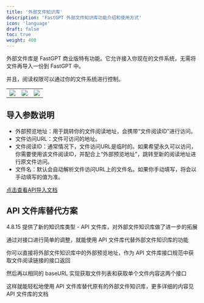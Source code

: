 ```yaml
---
title: '外部文件知识库'
description: 'FastGPT 外部文件知识库功能介绍和使用方式'
icon: 'language'
draft: false
toc: true
weight: 408
---
```


外部文件库是 FastGPT 商业版特有功能。它允许接入你现在的文件系统，无需将文件再导入一份到 FastGPT 中。

并且，阅读权限可以通过你的文件系统进行控制。

|                       |                       | |
| --------------------- | --------------------- | --------------------- |
| ![](/imgs/external_file0.png) | ![](/imgs/external_file1.png) | ![](/imgs/external_file2.png) | 


## 导入参数说明

- 外部预览地址：用于跳转你的文件阅读地址，会携带“文件阅读ID”进行访问。
- 文件访问URL：文件可访问的地址。
- 文件阅读ID：通常情况下，文件访问URL是临时的。如果希望永久可以访问，你需要使用该文件阅读ID，并配合上“外部预览地址”，跳转至新的阅读地址进行原文件访问。
- 文件名：默认会自动解析文件访问URL上的文件名。如果你手动填写，将会以手动填写的值为准。

[点击查看API导入文档](/docs/development/openapi/dataset/#创建一个外部文件库集合商业版)

## API 文件库替代方案

4.8.15 提供了新的知识库类型 - API 文件库，对外部文件知识库做了进一步的拓展

通过对接口进行简单的调整，就能使用 API 文件库代替外部文件知识库的功能

你可以直接将外部文件知识库中的外部预览地址，作为 API 文件库接口规范中获取文件阅读链接的接口返回

然后再以相同的 baseURL 实现获取文件列表和获取单个文件内容这两个接口

这样就能轻松地使用 API 文件库替代原有的外部文件知识库，更多详细的内容见 API 文件库的文档

